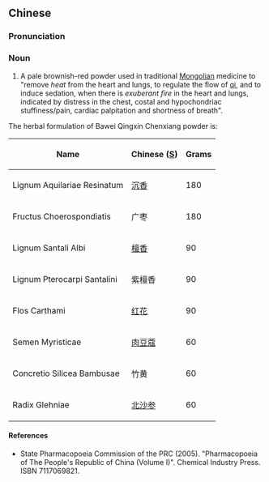 ==Chinese==
{{zh-forms|type=111121}}

===Pronunciation===
{{zh-pron
|m=bāwèi qīngxīn chénxiāng sǎn
|cat=n
}}

===Noun===
{{zh-noun}}

# A pale brownish-red powder used in traditional [[Mongolian]] medicine to "remove ''heat'' from the heart and lungs, to regulate the flow of [[qi]], and to induce sedation, when there is ''exuberant fire'' in the heart and lungs, indicated by distress in the chest, costal and hypochondriac stuffiness/pain, cardiac palpitation and shortness of breath".

The herbal formulation of Bawei Qingxin Chenxiang powder is:

{| class="wikitable sortable"
|-
!Name
!Chinese ([[Simplified Chinese|S]])
!Grams
|-
|Lignum Aquilariae Resinatum
|[[沉香]]
| 180
|-
|Fructus Choerospondiatis
|广枣
| 180
|-
|Lignum Santali Albi
|[[檀香]]
| 90
|-
|Lignum Pterocarpi Santalini
|紫檀香
| 90
|-
|Flos Carthami
|[[红花]]
| 90
|-
|Semen Myristicae
|[[肉豆蔻]]
| 60
|-
|Concretio Silicea Bambusae
|竹黄
| 60
|-
|Radix Glehniae
|[[北沙参]]
| 60
|}

====References====
* State Pharmacopoeia Commission of the PRC (2005). "Pharmacopoeia of The People's Republic of China (Volume I)". Chemical Industry Press. ISBN 7117069821.
